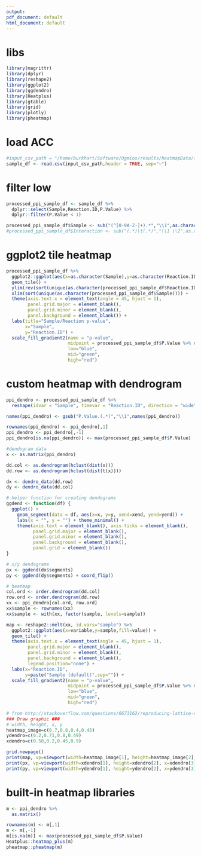 ```yaml
---
output:
pdf_document: default
html_document: default
---
```

# libs
```r
library(magrittr)
library(dplyr)
library(reshape2)
library(ggplot2)
library(ggdendro)
library(Heatplus)
library(gtable)
library(grid)
library(plotly)
library(pheatmap)
```

# load ACC
```r
#input_csv_path = "/home/burkhart/Software/Ogmios/results/heatmapData/firehose_UVM_reactions_with_mutated_interfaces.csv"
sample_df <- read.csv(input_csv_path,header = TRUE, sep="~")
```
# filter low 
```r
processed_ppi_sample_df <- sample_df %>%
  dplyr::select(Sample,Reaction.ID,P.Value) %>%
  dplyr::filter(P.Value < 1)

processed_ppi_sample_df$Sample <- sub("(^[0-9A-Z-]+).*","\\1",as.character(processed_ppi_sample_df$Sample))
#processed_ppi_sample_df$Interaction <- sub("(.*)\t(.*)","\\1 \\2",as.character(processed_ppi_sample_df$Interaction))
```

# ggplot2 tile heatmap
```r
processed_ppi_sample_df %>%
  ggplot2::ggplot(aes(x=as.character(Sample),y=as.character(Reaction.ID),fill=P.Value)) +
  geom_tile() +
  ylim(rev(sort(unique(as.character(processed_ppi_sample_df$Reaction.ID))))) +
  xlim(sort(unique(as.character(processed_ppi_sample_df$Sample)))) +
  theme(axis.text.x = element_text(angle = 45, hjust = 1),
        panel.grid.major = element_blank(),
        panel.grid.minor = element_blank(),
        panel.background = element_blank()) +
  labs(title="Sample/Reaction p-value",
       x="Sample",
       y="Reaction.ID") +
  scale_fill_gradient2(name = "p-value",
                       midpoint = processed_ppi_sample_df$P.Value %>% median(na.rm=TRUE),
                       low="blue",
                       mid="green",
                       high="red")
```

# custom heatmap with dendrogram

```r
ppi_dendro <- processed_ppi_sample_df %>%
  reshape(idvar = "Sample", timevar = "Reaction.ID", direction = "wide")

names(ppi_dendro) <- gsub("P.Value.(.*)","\\1",names(ppi_dendro))

rownames(ppi_dendro) <- ppi_dendro[,1]
ppi_dendro <- ppi_dendro[,-1]
ppi_dendro[is.na(ppi_dendro)] <- max(processed_ppi_sample_df$P.Value)

#dendogram data
x <- as.matrix(ppi_dendro)

dd.col <- as.dendrogram(hclust(dist(x)))
dd.row <- as.dendrogram(hclust(dist(t(x))))

dx <- dendro_data(dd.row)
dy <- dendro_data(dd.col)

# helper function for creating dendograms
ggdend <- function(df) {
  ggplot() +
    geom_segment(data = df, aes(x=x, y=y, xend=xend, yend=yend)) +
    labs(x = "", y = "") + theme_minimal() +
    theme(axis.text = element_blank(), axis.ticks = element_blank(),
          panel.grid.major = element_blank(),
          panel.grid.minor = element_blank(),
          panel.background = element_blank(),            
          panel.grid = element_blank())
}

# x/y dendograms
px <- ggdend(dx$segments)
py <- ggdend(dy$segments) + coord_flip()

# heatmap
col.ord <- order.dendrogram(dd.col)
row.ord <- order.dendrogram(dd.row)
xx <- ppi_dendro[col.ord, row.ord]
xx$sample <- rownames(xx)
xx$sample <- with(xx, factor(sample, levels=sample))

map <- reshape2::melt(xx, id.vars="sample") %>%
  ggplot2::ggplot(aes(x=variable,y=sample,fill=value)) +
  geom_tile() +
  theme(axis.text.x = element_text(angle = 45, hjust = 1),
        panel.grid.major = element_blank(),
        panel.grid.minor = element_blank(),
        panel.background = element_blank(),
        legend.position="none") +
  labs(x="Reaction.ID",
       y=paste("Sample (default)",sep="")) +
  scale_fill_gradient2(name = "p-value",
                       midpoint = processed_ppi_sample_df$P.Value %>% median(na.rm=TRUE),
                       low="blue",
                       mid="green",
                       high="red")

# from http://stackoverflow.com/questions/6673162/reproducing-lattice-dendrogram-graph-with-ggplot2
### Draw graphic ###
# width, height, x, y
heatmap_image=c(0.7,0.8,0.4,0.45)
ydendro=c(0.2,0.71,0.8,0.49)
xdendro=c(0.58,0.2,0.45,0.9)

grid.newpage()
print(map, vp=viewport(width=heatmap_image[1], height=heatmap_image[2], x=heatmap_image[3], y=heatmap_image[4]))
print(px, vp=viewport(width=xdendro[1], height=xdendro[2], x=xdendro[3], y=xdendro[4]))
print(py, vp=viewport(width=ydendro[1], height=ydendro[2], x=ydendro[3], y=ydendro[4]))
```

# built-in heatmap libraries
```r
m <- ppi_dendro %>%
  as.matrix()

rownames(m) <- m[,1]
m <- m[,-1]
m[is.na(m)] <- max(processed_ppi_sample_df$P.Value)
Heatplus::heatmap_plus(m)
pheatmap::pheatmap(m)
```